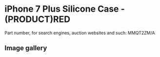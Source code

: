 # iPhone 7 Plus Silicone Case - (PRODUCT)RED

Part number, for search engines, auction websites and such: MMQT2ZM/A

## Image gallery

<div style={{ width: "768px" }}>
  <GalleryComponent
    images={[
      {
        original: "/everysource/MMQT2",
        thumbnail: "/everypreview/MMQT2",
      },
      {
        original: "/everysource/MMQT2_AV1_GOLD",
        thumbnail: "/everypreview/MMQT2_AV1_GOLD",
      },
      {
        original: "/everysource/MMQT2_AV1_JET_BLACK",
        thumbnail: "/everypreview/MMQT2_AV1_JET_BLACK",
      },
      {
        original: "/everysource/MMQT2_AV1_RED",
        thumbnail: "/everypreview/MMQT2_AV1_RED",
      },
      {
        original: "/everysource/MMQT2_AV1_SILVER",
        thumbnail: "/everypreview/MMQT2_AV1_SILVER",
      },
      {
        original: "/everysource/MMQT2_AV2",
        thumbnail: "/everypreview/MMQT2_AV2",
      }
    ]}
  />
</div>